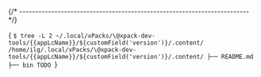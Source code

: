 


{/* ------------------------------------------------------------------------ */}

<CodeBlock language="console"> {
`$ tree -L 2 ~/.local/xPacks/\@xpack-dev-tools/{{appLcName}}/${customField('version')}/.content/
/home/ilg/.local/xPacks/\@xpack-dev-tools/{{appLcName}}/${customField('version')}/.content/
├── README.md
├── bin
TODO
`} </CodeBlock>
